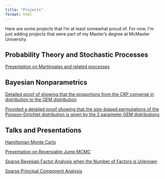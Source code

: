 ```yaml
---
title: "Projects"
format: html
---
```


Here are some projects that I'm at least somewhat proud of. For now, I'm just adding projects that were part of my Master's degree at McMaster University. 

## Probability Theory and Stochastic Processes

[Presentation on Martingales and related processes](files/Probability_and_Stochastics/martingales_intro_notes.pdf)

## Bayesian Nonparametrics

[Detailed proof of showing that the proportions from the CRP converge in distribution to the GEM distribution](files/NPBayes/NPBayes_hmwk3.pdf)

[Provided a detailed proof showing that the size-biased permutations of the Poisson-Dirichlet distribution is given by the 2 parameter GEM distributions](files/NPBayes/NPBayes_hmwk4.pdf)

## Talks and Presentations

[Hamiltonian Monte Carlo](files/Talks_and_Presentations/HMC_Presentation.pdf)

[Presentation on Reversiable Jump MCMC](files/Talks_and_Presentations/RJMCMC.pdf)

[Sparse Bayesian Factor Analysis when the Number of Factors is Unknown](files/Talks_and_Presentations/SBCA.pdf)

[Sparse Principal Component Analysis](files/Talks_and_Presentations/factor_analysis.pdf)







